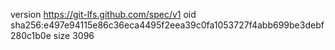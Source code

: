version https://git-lfs.github.com/spec/v1
oid sha256:e497e94115e86c36eca4495f2eea39c0fa1053727f4abb699be3debf280c1b0e
size 3096
